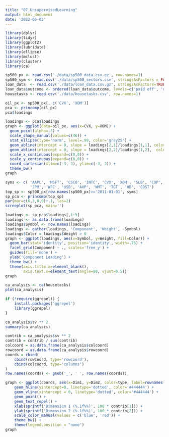 ```yaml
---
title: "07_UnsupervisedLearning"
output: html_document
date: '2022-06-02'
---
```


```r
library(dplyr)
library(tidyr)
library(ggplot2)
library(lubridate)
library(ellipse)
library(mclust)
library(cluster)
library(ca)
```

```r
sp500_px <- read.csv('./data/sp500_data.csv.gz', row.names=1)
sp500_sym <- read.csv('./data/sp500_sectors.csv', stringsAsFactors = FALSE)
loan_data  <- read.csv('./data/loan_data.csv.gz', stringsAsFactors=TRUE)
loan_data$outcome <- ordered(loan_data$outcome, levels=c('paid off', 'default'))
housetasks <- read.csv('./data/housetasks.csv', row.names=1)
```

```r
oil_px <- sp500_px[, c('CVX', 'XOM')]
pca <- princomp(oil_px)
pca$loadings
```

```r
loadings <- pca$loadings
graph <- ggplot(data=oil_px, aes(x=CVX, y=XOM)) +
  geom_point(alpha=.3) +
  scale_shape_manual(values=c(46)) +
  stat_ellipse(type='norm', level=.99, color='grey25') +
  geom_abline(intercept = 0, slope = loadings[2,1]/loadings[1,1], color='grey25', linetype=2) +
  geom_abline(intercept = 0, slope = loadings[2,2]/loadings[1,2],  color='grey25', linetype=2) +
  scale_x_continuous(expand=c(0,0)) + 
  scale_y_continuous(expand=c(0,0)) +
  coord_cartesian(xlim=c(-3, 3), ylim=c(-3, 3)) +
  theme_bw()
graph
```

```r
syms <- c( 'AAPL', 'MSFT', 'CSCO', 'INTC', 'CVX', 'XOM', 'SLB', 'COP',
           'JPM', 'WFC', 'USB', 'AXP', 'WMT', 'TGT', 'HD', 'COST')
top_sp <- sp500_px[row.names(sp500_px)>='2011-01-01', syms]
sp_pca <- princomp(top_sp)
par(mar=c(6,3,0,0)+.1, las=2)
screeplot(sp_pca, main='')
```

```r
loadings <- sp_pca$loadings[,1:5]
loadings <- as.data.frame(loadings)
loadings$Symbol <- row.names(loadings)
loadings <- gather(loadings, 'Component', 'Weight', -Symbol)
loadings$Color = loadings$Weight > 0
graph <- ggplot(loadings, aes(x=Symbol, y=Weight, fill=Color)) +
  geom_bar(stat='identity', position='identity', width=.75) + 
  facet_grid(Component ~ ., scales='free_y') +
  guides(fill='none') +
  ylab('Component Loading') +
  theme_bw() +
  theme(axis.title.x=element_blank(),
        axis.text.x=element_text(angle=90, vjust=0.5))
graph
```

```r
ca_analysis <- ca(housetasks)
plot(ca_analysis)
```

```r
if (!require(ggrepel)) {
    install.packages('ggrepel')
    library(ggrepel)
}
```

```r
ca_analysis$sv ** 2
summary(ca_analysis)
```

```r
contrib = ca_analysis$sv ** 2
contrib = contrib / sum(contrib)
colcoord = as.data.frame(ca_analysis$colcoord)
rowcoord = as.data.frame(ca_analysis$rowcoord)
coords = rbind(
    cbind(rowcoord, type='rowcoord'),
    cbind(colcoord, type='columns')
)
row.names(coords) <- gsub('_', ' ', row.names(coords))

graph <- ggplot(coords, aes(x=Dim1, y=Dim2, color=type, label=rownames(coords), shape=type)) +
    geom_hline(yintercept=0, linetype='dotted', color='#444444') + 
    geom_vline(xintercept = 0, linetype='dotted', color='#444444') +
    geom_point() +
    geom_text_repel() + 
    xlab(sprintf('Dimension 1 (%.1f%%)', 100 * contrib[1])) +
    ylab(sprintf('Dimension 2 (%.1f%%)', 100 * contrib[2])) +
    scale_color_manual(values = c('blue', 'red')) +
    theme_bw() +
    theme(legend.position = "none") 
graph
```

